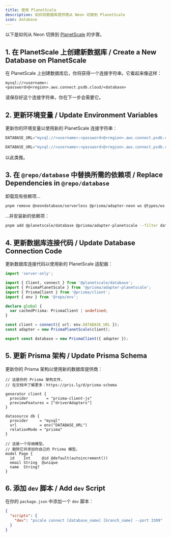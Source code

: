 ```yaml
---
title: 使用 PlanetScale
description: 如何将数据库提供商从 Neon 切换到 PlanetScale
icon: database
---
```


以下是如何从 Neon 切换到 [PlanetScale](https://planetscale.com) 的步骤。

## 1. 在 PlanetScale 上创建新数据库 / Create a New Database on PlanetScale

在 PlanetScale 上创建数据库后，你将获得一个连接字符串。它看起来像这样：

```
mysql://<username>:<password>@<region>.aws.connect.psdb.cloud/<database>
```

请保存好这个连接字符串，你在下一步会需要它。

## 2. 更新环境变量 / Update Environment Variables

更新你的环境变量以使用新的 PlanetScale 连接字符串：

```js apps/database/.env
DATABASE_URL="mysql://<username>:<password>@<region>.aws.connect.psdb.cloud/<database>"
```

```js apps/app/.env.local
DATABASE_URL="mysql://<username>:<password>@<region>.aws.connect.psdb.cloud/<database>"
```

以此类推。

## 3. 在 `@repo/database` 中替换所需的依赖项  / Replace Dependencies in `@repo/database`

卸载现有依赖项...

```sh Terminal
pnpm remove @neondatabase/serverless @prisma/adapter-neon ws @types/ws --filter database
```

...并安装新的依赖项：

```sh Terminal
pnpm add @planetscale/database @prisma/adapter-planetscale --filter database
```

## 4. 更新数据库连接代码  / Update Database Connection Code

更新数据库连接代码以使用新的 PlanetScale 适配器：

```ts packages/database/index.ts {3-4, 17-18}
import 'server-only';

import { Client, connect } from '@planetscale/database';
import { PrismaPlanetScale } from '@prisma/adapter-planetscale';
import { PrismaClient } from '@prisma/client';
import { env } from '@repo/env';

declare global {
  var cachedPrisma: PrismaClient | undefined;
}

const client = connect({ url: env.DATABASE_URL });
const adapter = new PrismaPlanetScale(client);

export const database = new PrismaClient({ adapter });
```

## 5. 更新 Prisma 架构  / Update Prisma Schema

更新你的 Prisma 架构以使用新的数据库提供商：

```prisma packages/database/prisma/schema.prisma {10}
// 这是你的 Prisma 架构文件，
// 在文档中了解更多：https://pris.ly/d/prisma-schema

generator client {
  provider        = "prisma-client-js"
  previewFeatures = ["driverAdapters"]
}

datasource db {
  provider     = "mysql"
  url          = env("DATABASE_URL")
  relationMode = "prisma"
}

// 这是一个存根模型。
// 删除它并添加你自己的 Prisma 模型。
model Page {
  id    Int     @id @default(autoincrement())
  email String  @unique
  name  String?
}
```

## 6. 添加 `dev` 脚本 / Add `dev` Script

在你的 `package.json` 中添加一个 `dev` 脚本：

```json packages/database/package.json {3}
{
  "scripts": {
    "dev": "pscale connect [database_name] [branch_name] --port 3309"
  }
}
